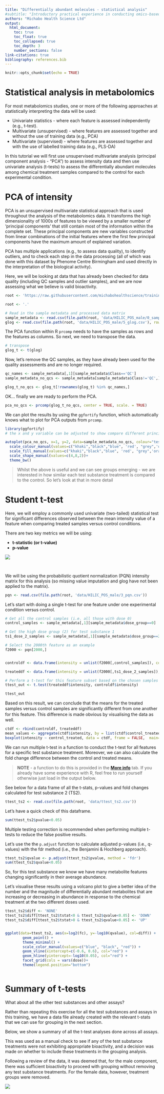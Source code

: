 ```yaml
---
title: "Differentially abundant molecules - statistical analysis"
#subtitle: "Introductory practical experience in conducting omics-based grouping"
authors: "Michabo Health Science Ltd"
output: 
  html_document:
    toc: true
    toc_float: true
    toc_collapsed: true
    toc_depth: 3
    number_sections: false
link-citations: true
bibliography: references.bib
---
```


```r
knitr::opts_chunk$set(echo = TRUE)
```

# Statistical analysis in metabolomics

For most metabolomics studies, one or more of the following approaches at statistically interpreting the data will be used:

* Univariate statistics - where each feature is assessed independently (e.g., t-test).
* Multivariate (unsupervised) - where features are assessed together and without the use of training data (e.g., PCA)
* Multivariate (supervised) - where features are assessed together and with the use of labelled training data (e.g., PLS-DA)

In this tutorial we will first use unsupervised multivariate analysis (principal component analysis - “PCA”) to assess intensity data and then use univariate analysis (t-tests) to assess the diﬀerentially abundant molecules among chemical treatment samples compared to the control for each experimental condition.


# PCA of intensity

PCA is an unsupervised multivariate statistical approach that is used throughout the analysis of the metabolomics data. It transforms the high dimensionality of 1000s of features to be viewed by a smaller number of ‘principal components’ that still contain most of the information within the complete set. These principal components are new variables constructed from linear combinations of the initial features where the first few principal components have the maximum amount of explained variation.

PCA has multiple applications (e.g., to assess data quality), to identify outliers, and to check each step in the data processing (all of which was done with this dataset by Phenome Centre Birmingham and used directly in the interpretation of the biological activity).

Here, we will be looking at data that has already been checked for data quality (including QC samples and outlier samples), and we are now assessing what we believe is valid bioactivity.


```r
root <- 'https://raw.githubusercontent.com/michabohealthscience/training-fsa/main'
```


```r
root <- '.'
```



```r
# Read in the sample metadata and processed data matrix
sample_metadata <- read.csv(file.path(root, 'data/HILIC_POS_male/0_sample_metadata_filtered.csv'))
glog <- read.csv(file.path(root, 'data/HILIC_POS_male/5_glog.csv'), row.names = 1)


```

The PCA function within R `prcomp` needs to have the samples as rows and the features as columns. So next, we need to transpose the data.


```r
# transpose 
glog_t <- t(glog)

```

Now, let’s remove the QC samples, as they have already been used for the quality assessments and are no longer required.

```r
qc_names <- sample_metadata[,1][sample_metadata$Class=='QC']
sample_metadata_no_qcs <- sample_metadata[sample_metadata$Class!='QC',]

glog_t_no_qcs <- glog_t[!rownames(glog_t) %in% qc_names,]

```

OK… finally we are ready to perform the PCA.

```r
pca_no_qcs <- prcomp(glog_t_no_qcs, center = TRUE, scale. = TRUE)
```

We can plot the results by using the `ggfortify` function, which automatically knows what to plot for PCA outputs from `prcomp`.

```r
library(ggfortify)
# the x and y variable can be adjusted to show compare different principal components

autoplot(pca_no_qcs, x=1, y=2, data=sample_metadata_no_qcs, colour="test_substance",  shape="dose_group", frame=TRUE, frame.colour = 'test_substance')+
  scale_colour_manual(values=c("khaki","black","blue", 'red', "grey",'orange', 'magenta', 'yellow', 'green', 'brown', 'purple'))+
  scale_fill_manual(values=c("khaki","black","blue", 'red', "grey",'orange', 'magenta', 'yellow', 'green', 'brown', 'purple'))+
  scale_shape_manual(values=c(4,8,2))+
  theme_bw()

```


> Whilst the above is useful and we can see groups emerging - we are interested in how similar each test substance treatment is compared to the control. So let’s look at that in more detail


# Student t-test

Here, we will employ a commonly used univariate (two-tailed) statistical test for significant differences observed between the mean intensity value of a feature when comparing treated samples versus control conditions.

There are two key metrics we will be using:

* **t-statistic (or t-value)**
* **p-value**

![](t-test.png)

&nbsp;


We will be using the probabilistic quotient normalization (PQN) intensity matrix for this analysis (so missing value imputation and glog have not been applied to the matrix).


```r
pqn <- read.csv(file.path(root, 'data/HILIC_POS_male/3_pqn.csv'))

```

Let’s start with doing a single t-test for one feature under one experimental condition versus control.

```r
# Get all the control samples (i.e. all those with dose 0)
control_samples <- sample_metadata[,1][sample_metadata$dose_group==0]

# Get the high dose group (2) for test substance 1
ts1_dose_2_samples <- sample_metadata[,1][sample_metadata$dose_group==2 & sample_metadata$test_substance==1]

# Select the 2000th feature as an example
f2000 <- pqn[2000,]


controldf <- data.frame(intensity = unlist(f2000[,control_samples]), control_treated = 'control')

treateddf <- data.frame(intensity = unlist(f2000[,ts1_dose_2_samples]), control_treated = 'treated')

# Perform a t-test for this feature subset based on the chosen samples
ttest_out <- t.test(treateddf$intensity, controldf$intensity)

ttest_out

```

Based on this result, we can conclude that the means for the treated samples versus control samples are significantly diﬀerent from one another for this feature. This diﬀerence is made obvious by visualising the data as well.


```r

ctdf <- rbind(controldf, treateddf)
mean_values <- aggregate(ctdf$intensity, by = list(ctdf$control_treated), FUN = mean)
boxplot(intensity ~ control_treated, data = ctdf, frame = FALSE,  main=f2000['feature_name'])


```



We can run multiple t-test in a function to conduct the t-test for all features for a specific test substance treatment. Moreover, we can also calculate the fold change diﬀerence between the control and treated means.


> **NOTE** - a function to do this is provided in the [**More info**](6_more_info.html) tab. If you already have some experience with R, feel free to run yourself otherwise just load in the output below. 


See below for a data frame of all the t-stats, p-values and fold changes calculated for test substance 2 (TS2).


```r
ttest_ts2 <- read.csv(file.path(root, 'data/ttest_ts2.csv'))
```

Let's have a quick check of this dataframe. 
```r
sum(ttest_ts2$pvalue<0.05)
```

Multiple testing correction is recommended when performing multiple t-tests to reduce the false positive results.

Let’s use the the `p.adjust` function to calculate adjusted p-values (i.e., q-values) with the fdr
method (i.e., the Benjamini & Hochberg approach).



```r
ttest_ts2$qvalue <- p.adjust(ttest_ts2$pvalue, method = 'fdr')
sum(ttest_ts2$qvalue<0.05)
```

So, for this test substance we know we have many metabolite features changing significantly in their average abundance.

Let’s visualise these results using a volcano plot to give a better idea of the number and the magnitude of differentially abundant metabolites that are increasing or decreasing in abundance in response to the chemical treatment at the two different doses used.



```r


ttest_ts2$diff <- 'NONE'
ttest_ts2$diff[ttest_ts2$tstat<0 & ttest_ts2$qvalue<0.05] <- 'DOWN'
ttest_ts2$diff[ttest_ts2$tstat>0 & ttest_ts2$qvalue<0.05] <- 'UP'


ggplot(data=ttest_ts2, aes(x=log2(fc), y=-log10(qvalue), col=diff)) +
        geom_point() + 
        theme_minimal() +
        scale_color_manual(values=c("blue", "black", "red")) +
        geom_vline(xintercept=c(-0.6, 0.6), col="red") +
        geom_hline(yintercept=-log10(0.05), col="red") +
        facet_grid(cols = vars(dose))+
        theme(legend.position="bottom")



```

# Summary of t-tests
What about all the other test substances and other assays?

Rather than repeating this exercise for all the test substances and assays in this training, we have a data file already created with the relevant t-stats that we can use for grouping in the next section.

Below, we show a summary of all the t-test analyses done across all assays.

This was used as a manual check to see if any of the test substance treatments were not exhibiting appropriate bioactivity, and a decision was made on whether to include these treatments in the grouping analysis.

Following a review of the data, it was deemed that, for the male component, there was suﬃcient bioactivity to proceed with grouping without removing any test substance treatments. For the female data, however, treatment groups were removed.



![](ttest_summary.png)



